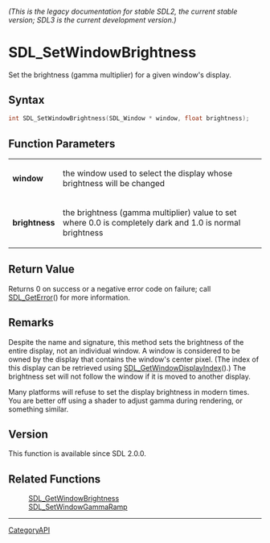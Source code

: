 ====== (This is the legacy documentation for stable SDL2, the current stable version; SDL3 is the current development version.) ======
= SDL_SetWindowBrightness =

Set the brightness (gamma multiplier) for a given window's display.

== Syntax ==

<syntaxhighlight lang='c'>
int SDL_SetWindowBrightness(SDL_Window * window, float brightness);
</syntaxhighlight>

== Function Parameters ==

{|
|'''window'''
|the window used to select the display whose brightness will be changed
|-
|'''brightness'''
|the brightness (gamma multiplier) value to set where 0.0 is completely dark and 1.0 is normal brightness
|}

== Return Value ==

Returns 0 on success or a negative error code on failure; call
[[SDL_GetError]]() for more information.

== Remarks ==

Despite the name and signature, this method sets the brightness of the
entire display, not an individual window. A window is considered to be
owned by the display that contains the window's center pixel. (The index of
this display can be retrieved using [[SDL_GetWindowDisplayIndex]]().) The
brightness set will not follow the window if it is moved to another
display.

Many platforms will refuse to set the display brightness in modern times.
You are better off using a shader to adjust gamma during rendering, or
something similar.

== Version ==

This function is available since SDL 2.0.0.

== Related Functions ==

:[[SDL_GetWindowBrightness]]
:[[SDL_SetWindowGammaRamp]]

----
[[CategoryAPI]]


